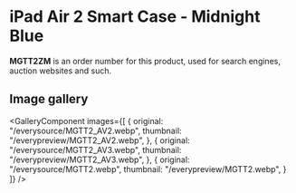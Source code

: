 
# iPad Air 2 Smart Case - Midnight Blue

<Callout type='info' emoji='👉🏻'>**MGTT2ZM** is an order number for this product, used for search engines, auction websites and such.</Callout>

## Image gallery

<GalleryComponent
    images={[
      {
        original: "/everysource/MGTT2_AV2.webp",
        thumbnail: "/everypreview/MGTT2_AV2.webp",
      },
      {
        original: "/everysource/MGTT2_AV3.webp",
        thumbnail: "/everypreview/MGTT2_AV3.webp",
      },
      {
        original: "/everysource/MGTT2.webp",
        thumbnail: "/everypreview/MGTT2.webp",
      }
    ]}
  />

